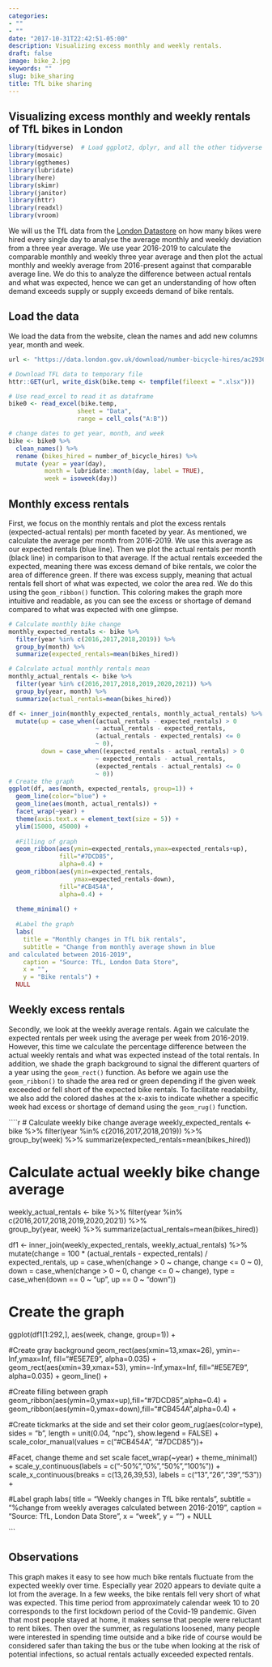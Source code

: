 ```yaml
---
categories:
- ""
- ""
date: "2017-10-31T22:42:51-05:00"
description: Visualizing excess monthly and weekly rentals. 
draft: false
image: bike_2.jpg
keywords: ""
slug: bike_sharing
title: TfL bike sharing 
---
```


## Visualizing excess monthly and weekly rentals of TfL bikes in London

```r
library(tidyverse)  # Load ggplot2, dplyr, and all the other tidyverse packages
library(mosaic)
library(ggthemes)
library(lubridate)
library(here)
library(skimr)
library(janitor)
library(httr)
library(readxl)
library(vroom)
```

We will us the TfL data from the [London Datastore](https://data.london.gov.uk/) on how many bikes were hired every single day to analyse the average monthly and weekly deviation from a three year average. We use year 2016-2019 to calculate the comparable monthly and weekly three year average and then plot the actual monthly and weekly average from 2016-present against that comparable average line. We do this to analyze the difference between actual rentals and what was expected, hence we can get an understanding of how often demand exceeds supply or supply exceeds demand of bike rentals. 


## Load the data
We load the data from the website, clean the names and add new columns year, month and week. 

```r
url <- "https://data.london.gov.uk/download/number-bicycle-hires/ac29363e-e0cb-47cc-a97a-e216d900a6b0/tfl-daily-cycle-hires.xlsx"

# Download TFL data to temporary file
httr::GET(url, write_disk(bike.temp <- tempfile(fileext = ".xlsx")))

# Use read_excel to read it as dataframe
bike0 <- read_excel(bike.temp,
                   sheet = "Data",
                   range = cell_cols("A:B"))

# change dates to get year, month, and week
bike <- bike0 %>% 
  clean_names() %>% 
  rename (bikes_hired = number_of_bicycle_hires) %>% 
  mutate (year = year(day),
          month = lubridate::month(day, label = TRUE),
          week = isoweek(day))
```

## Monthly excess rentals 
First, we focus on the monthly rentals and plot the excess rentals (expected-actual rentals) per month faceted by year. 
As mentioned, we calculate the average per month from 2016-2019. We use this average as our expected rentals (blue line). Then we plot the actual rentals per month (black line) in comparison to that average. If the actual rentals exceeded the expected, meaning there was excess demand of bike rentals, we color the area of difference green. If there was excess supply, meaning that actual rentals fell short of what was expected, we color the area red. We do this using the `geom_ribbon()` function. 
This coloring makes the graph more intuitive and readable, as you can see the excess or shortage of demand compared to what was expected with one glimpse. 

```r

# Calculate monthly bike change 
monthly_expected_rentals <- bike %>% 
  filter(year %in% c(2016,2017,2018,2019)) %>%  
  group_by(month) %>% 
  summarize(expected_rentals=mean(bikes_hired))

# Calculate actual monthly rentals mean
monthly_actual_rentals <- bike %>% 
  filter(year %in% c(2016,2017,2018,2019,2020,2021)) %>%  
  group_by(year, month) %>% 
  summarize(actual_rentals=mean(bikes_hired))

df <- inner_join(monthly_expected_rentals, monthly_actual_rentals) %>% 
  mutate(up = case_when((actual_rentals - expected_rentals) > 0 
                        ~ actual_rentals - expected_rentals, 
                        (actual_rentals - expected_rentals) <= 0 
                        ~ 0), 
         down = case_when((expected_rentals - actual_rentals) > 0 
                        ~ expected_rentals - actual_rentals, 
                        (expected_rentals - actual_rentals) <= 0 
                        ~ 0))
# Create the graph
ggplot(df, aes(month, expected_rentals, group=1)) +
  geom_line(color="blue") +
  geom_line(aes(month, actual_rentals)) +
  facet_wrap(~year) +
  theme(axis.text.x = element_text(size = 5)) +
  ylim(15000, 45000) +
  
  #Filling of graph 
  geom_ribbon(aes(ymin=expected_rentals,ymax=expected_rentals+up), 
              fill="#7DCD85",
              alpha=0.4) +
  geom_ribbon(aes(ymin=expected_rentals,
                  ymax=expected_rentals-down), 
              fill="#CB454A",
              alpha=0.4) +
  
  theme_minimal() + 
  
  #Label the graph 
  labs(
    title = "Monthly changes in TfL bik rentals",
    subtitle = "Change from monthly average shown in blue
and calculated between 2016-2019",
    caption = "Source: TfL, London Data Store",
    x = "",
    y = "Bike rentals") +
  NULL

```

## Weekly excess rentals 
Secondly, we look at the weekly average rentals. Again we calculate the expected rentals per week using the average per week from 2016-2019. However, this time we calculate the percentage difference between the actual weekly rentals and what was expected instead of the total rentals. 
In addition, we shade the graph background to signal the different quarters of a year using the `geom_rect()` function. As before we again use the `geom_ribbon()` to shade the area red or green depending if the given week exceeded or fell short of the expected bike rentals. To facilitate readability, we also add the colored dashes at the x-axis to indicate whether a specific week had excess or shortage of demand using the `geom_rug()` function.  

````r

# Calculate weekly bike change average
weekly_expected_rentals <- bike %>% 
  filter(year %in% c(2016,2017,2018,2019)) %>%  
  group_by(week) %>% 
  summarize(expected_rentals=mean(bikes_hired))

# Calculate actual weekly bike change average
weekly_actual_rentals <- bike %>% 
  filter(year %in% c(2016,2017,2018,2019,2020,2021)) %>%  
  group_by(year, week) %>% 
  summarize(actual_rentals=mean(bikes_hired))

df1 <- inner_join(weekly_expected_rentals, weekly_actual_rentals) %>% 
  mutate(change = 100 * (actual_rentals - expected_rentals) / expected_rentals, 
         up = case_when(change > 0 
                        ~ change, 
                        change <= 0 
                        ~ 0), 
         down = case_when(change > 0 
                        ~ 0, 
                        change <= 0 
                        ~ change), 
         type = case_when(down == 0 ~ "up",
                          up == 0 ~ "down"))

# Create the graph
ggplot(df1[1:292,], aes(week, change, group=1)) +
  
  #Create gray background
  geom_rect(aes(xmin=13,xmax=26),
            ymin=-Inf,ymax=Inf, fill="#E5E7E9", alpha=0.035) +
  geom_rect(aes(xmin=39,xmax=53),
            ymin=-Inf,ymax=Inf, fill="#E5E7E9", alpha=0.035) +
  geom_line() +
  
  #Create filling between graph 
  geom_ribbon(aes(ymin=0,ymax=up),fill="#7DCD85",alpha=0.4) +
  geom_ribbon(aes(ymin=0,ymax=down),fill="#CB454A",alpha=0.4) +
  
  #Create tickmarks at the side and set their color 
  geom_rug(aes(color=type), sides = "b", 
           length = unit(0.04, "npc"), show.legend = FALSE) +
  scale_color_manual(values = c("#CB454A", "#7DCD85"))+
  
  #Facet, change theme and set scale 
  facet_wrap(~year) +
  theme_minimal() + 
  scale_y_continuous(labels = c("-50%","0%","50%","100%")) +
  scale_x_continuous(breaks = c(13,26,39,53), 
                   labels = c("13","26","39","53")) +
  
  #Label graph 
  labs(
    title = "Weekly changes in TfL bike rentals",
    subtitle = "%change from weekly averages 
  calculated between 2016-2019",
    caption = "Source: TfL, London Data Store",
    x = "week",
    y = "") +
  NULL

```

## Observations 
This graph makes it easy to see how much bike rentals fluctuate from the expected weekly over time. Especially year 2020 appears to deviate quite a lot from the average. In a few weeks, the bike rentals fell very short of what was expected. This time period from approximately calendar week 10 to 20 corresponds to the first lockdown period of the Covid-19 pandemic. Given that most people stayed at home, it makes sense that people were reluctant to rent bikes. Then over the summer, as regulations loosened, many people were interested in spending time outside and a bike ride of course would be considered safer than taking the bus or the tube when looking at the risk of potential infections, so actual rentals actually exceeded expected rentals.   